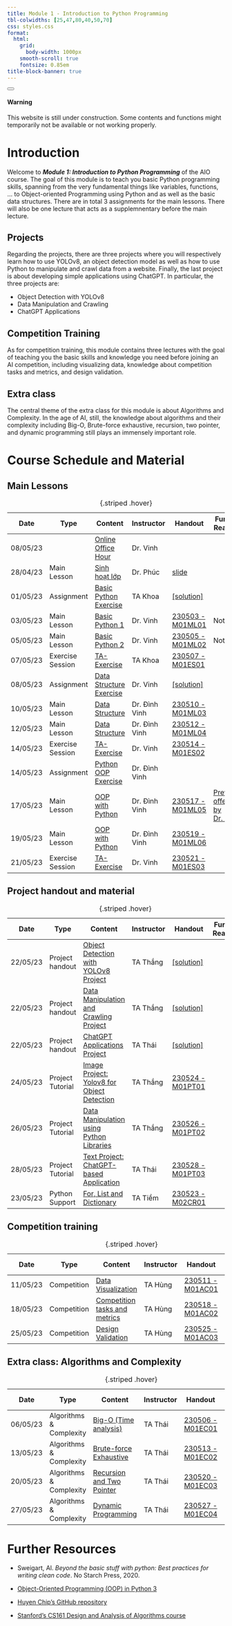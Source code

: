 ```yaml
---
title: Module 1 - Introduction to Python Programming
tbl-colwidths: [25,47,80,40,50,70]
css: styles.css
format:
  html:
    grid:
      body-width: 1000px
    smooth-scroll: true
    fontsize: 0.85em
title-block-banner: true
---
```


<div class="alert alert-dismissible alert-warning">
  <button type="button" class="btn-close" data-bs-dismiss="alert"></button>
  <h4 class="alert-heading">Warning</h4>
  <p class="mb-0">This website is still under construction. Some contents and functions might temporarily not be available or not working properly</a>.</p>
</div>

# Introduction


Welcome to ***Module 1: Introduction to Python Programming*** of the AIO course. The goal of this module is to teach you basic Python programming skills, spanning from the very fundamental things like variables, functions, ... to Object-oriented Programming using Python and as well as the basic data structures. There are in total 3 assignments for the main lessons. There will also be one lecture that acts as a supplemnentary before the main lecture. 

## Projects

Regarding the projects, there are three projects where you will respectively learn how to use YOLOv8, an object detection model as well as how to use Python to manipulate and crawl data from a website. Finally, the last project is about developing simple applications using ChatGPT. In particular, the three projects are: 

- Object Detection with YOLOv8 
- Data Manipulation and Crawling 
- ChatGPT Applications 

## Competition Training

As for competition training, this module contains three lectures with the goal of teaching you the basic skills and knowledge you need before joining an AI competition, including visualizing data, knowledge about competition tasks and metrics, and design validation.

## Extra class

The central theme of the extra class for this module is about Algorithms and Complexity. In the age of AI, still, the knowledge about algorithms and their complexity including Big-O, Brute-force exhaustive, recursion, two pointer, and dynamic programming still plays an immensely important role. 


# Course Schedule and Material

## Main Lessons

| Date       | Type                        | Content                                   | Instructor     | Handout                   | Further Reading                          |
|------------|-----------------------------|-------------------------------------------|----------------|---------------------------|------------------------------------------|
| 08/05/23   |          |   [Online Office Hour](https://youtu.be/UoYSU7ypz4g)                                          | Dr. Vinh       |                           |                                          |
| 28/04/23   | <span class="badge rounded-pill bg-primary">Main Lesson</span> | [Sinh hoạt lớp](https://www.youtube.com/watch?v=95IE3oETJJ0)                             | Dr. Phúc       | [slide](https://drive.google.com/drive/folders/1Iqo7pi_szHLBKeXrhfFzw7yGqepWQyEZ)                     |                                          |
| 01/05/23   | <span class="badge rounded-pill bg-success">Assignment</span>                   | [Basic Python Exercise](https://drive.google.com/file/d/1fYfp7Audr5SJ06ys5pMy0qBcGBb7yabu/view)                      | TA Khoa        | [[solution]](https://drive.google.com/file/d/1DBsc9NKhOOaFHWNM9z4ubx-mzPqa2non/view)                |                                          |
| 03/05/23   | <span class="badge rounded-pill bg-primary">Main Lesson</span>              | [Basic Python 1](https://www.youtube.com/watch?v=SrICKnWd4gM)                              | Dr. Vinh       | [230503 - M01ML01](https://drive.google.com/drive/folders/1TkNDyVgDn7YPv-3rN6Nn29nrKuyqgwVG) | Note    |                                          |
| 05/05/23   | <span class="badge rounded-pill bg-primary">Main Lesson</span>              | [Basic Python 2](https://www.youtube.com/watch?v=tKws9MOQ89Y)                              | Dr. Vinh       | [230505 - M01ML02](https://drive.google.com/drive/folders/1vBQmnfQZpmHeoH452sAR4GBRQ_gCpzSj) | Note    |                                          |
| 07/05/23   | <span class="badge rounded-pill bg-info">Exercise Session</span>        | [TA-Exercise](https://www.youtube.com/watch?v=Aq48Nf6lCVY)                               | TA Khoa        | [230507 - M01ES01](https://drive.google.com/drive/folders/1uJ_vQzgES883zxJw9xE1az8lijmLrR94)          |                                          |
| 08/05/23   |<span class="badge rounded-pill bg-success">Assignment</span>                  | [Data Structure Exercise](https://drive.google.com/file/d/1eD1lWax1ObqSdo5IcSNC_-LVGeN62OWP/view)                   | Dr. Vinh       | [[solution]](https://drive.google.com/file/d/15kJD81E1R5ndm0ZJYlsFeKZVnybplRDO/viewhttps:/drive.google.com/file/d/15kJD81E1R5ndm0ZJYlsFeKZVnybplRDO/view)                |                                          |
| 10/05/23   | <span class="badge rounded-pill bg-primary">Main Lesson</span>              | [Data Structure](https://www.youtube.com/watch?v=TK42WCKiiDw)                            | Dr. Đình Vinh  | [230510 - M01ML03](https://drive.google.com/drive/folders/1I-YUV6K7DQIWeVZr1v7icsoP-I3BuVlu)          |                                          |
| 12/05/23   | <span class="badge rounded-pill bg-primary">Main Lesson</span>              | [Data Structure](https://www.youtube.com/watch?v=BUueswpSwVc&feature=youtu.be)                            | Dr. Đình Vinh  | [230512 - M01ML04](https://drive.google.com/drive/folders/1CYPfh30f0nQLxbHiPl-jxtNHfLkrHc5x)          |                                          |
| 14/05/23   | <span class="badge rounded-pill bg-info">Exercise Session</span>        | [TA-Exercise](https://www.youtube.com/watch?v=NsB9PjZR6G0&feature=youtu.be)                               | Dr. Vinh       | [230514 - M01ES02](https://drive.google.com/drive/folders/1-VeGlYUVMaBH3Ee98UekJHqZc3TKdLXM)          |                                          |
| 14/05/23   | <span class="badge rounded-pill bg-success">Assignment</span>                   | [Python OOP Exercise](https://drive.google.com/file/d/18UAGLZRZ1AqRDdSy_N9uXzKYRwU34Zdp/view)                       | Dr. Đình Vinh  |                           |                                          |
| 17/05/23   | <span class="badge rounded-pill bg-primary">Main Lesson</span>              | [OOP with Python](https://www.youtube.com/watch?v=xdvi9Dzr6Qw)                           | Dr. Đình Vinh  | [230517 - M01ML05](https://drive.google.com/drive/folders/1BB5CjrmLIOcTahQg7eGO2g6UIvrigPqK)          | [Previous offering by Dr. Vinh](https://www.youtube.com/watch?si=L9C_yrUrpA1pRFH_&v=jgHnlmbr2C8&feature=youtu.be)            |
| 19/05/23   | <span class="badge rounded-pill bg-primary">Main Lesson</span>              | [OOP with Python](https://www.youtube.com/watch?v=8oDDxWeiL8A&feature=youtu.be)                           | Dr. Đình Vinh  | [230519 - M01ML06](https://drive.google.com/drive/folders/1nunyJYSXD_9k1ybzvl_fmQbxfnoRhX_K)          |                                          |
| 21/05/23   | <span class="badge rounded-pill bg-info">Exercise Session</span>        | [TA-Exercise](https://www.youtube.com/watch?v=RGPQgXzOqhg)                               | Dr. Vinh       | [230521 - M01ES03](https://drive.google.com/drive/folders/1gUZqdRAeIyqN-em8-1l0zjHKCZVIzOvT)          |                                          |
:   {.striped .hover}

## Project handout and material


| Date       | Type                        | Content                                   | Instructor     | Handout                   | Further Reading                          |
|------------|-----------------------------|-------------------------------------------|----------------|---------------------------|------------------------------------------|
| 22/05/23   | <span class="badge rounded-pill bg-danger">Project handout</span>              | [Object Detection with YOLOv8 Project](https://drive.google.com/file/d/1bzM445pd7SMjgFgwA7hzjrjgT6Y3nmWL/view)      | TA Thắng       | [[solution]](https://drive.google.com/file/d/1bEAONvHpShFyB-LfmBSSzBsLNiWXdX-H/view)                |                                          |
| 22/05/23   | <span class="badge rounded-pill bg-danger">Project handout</span>            | [Data Manipulation and Crawling Project](https://drive.google.com/file/d/1I8WKELOqHDDFxrhSkaoAoYN1eTxlbzqn/view)    | TA Thắng       | [[solution]](https://drive.google.com/file/d/1ryoNAvV8TsZAn_PX-2PPf780zswEqGKE/view)                |                                          |
| 22/05/23   | <span class="badge rounded-pill bg-danger">Project handout</span>              | [ChatGPT Applications Project](https://drive.google.com/file/d/1h4gQH9UeItUf6UPNoRTL-nmda0fxFD3D/view)              | TA Thái        | [[solution]](https://drive.google.com/file/d/1wDuqMjj_2d3od7hkoYa2dEd9hpXc3AC2/view)                |                                          |
| 24/05/23   | <span class="badge rounded-pill bg-info">Project Tutorial</span>         | [Image Project: Yolov8 for Object Detection](https://www.youtube.com/watch?v=L6Sin-ieEfM)| TA Thắng       | [230524 - M01PT01](https://drive.google.com/drive/folders/1ddidsMv8ISUrKzUViUtxnjpHwJXr6bv-)          |                                          |
| 26/05/23   | <span class="badge rounded-pill bg-info">Project Tutorial</span>        | [Data Manipulation using Python Libraries](https://www.youtube.com/watch?v=LRiMeQdzDPA)  | TA Thắng       | [230526 - M01PT02](https://drive.google.com/drive/folders/11ikSSLi_Hjmt3EHlSWadFohowyxD_44U)          |                                          |
| 28/05/23   | <span class="badge rounded-pill bg-info">Project Tutorial</span>        | [Text Project: ChatGPT-based Application](https://www.youtube.com/watch?v=i-fXB0CFOMY)   | TA Thái        | [230528 - M01PT03](https://drive.google.com/drive/folders/13LVFM_r7ipY-umR6b_-yAs4NiEPIWv37)          |                                          |
| 23/05/23   | <span class="badge rounded-pill bg-light">Python Support</span>         | [For, List and Dictionary](https://www.youtube.com/watch?v=_WkMMGINOVA)                  | TA Tiềm        | [230523 - M02CR01](https://drive.google.com/drive/folders/1mEwkeD_DAaDMoBVY44zjhl4B15snHTcd)          |                                          |
:   {.striped .hover}

## Competition training


| Date       | Type                        | Content                                   | Instructor     | Handout                   | Further Reading                          |
|------------|-----------------------------|-------------------------------------------|----------------|---------------------------|------------------------------------------|
| 11/05/23   | <span class="badge rounded-pill bg-warning">Competition</span>                  | [Data Visualization](https://www.youtube.com/watch?v=BtAIW83TCvc)                        | TA Hùng        | [230511 - M01AC01](https://drive.google.com/drive/folders/1p1s-HXHjuwZyRDyWhZqkDiIkeAa93Rlq)          |                                          |
| 18/05/23   |<span class="badge rounded-pill bg-warning">Competition</span> | [Competition tasks and metrics](https://www.youtube.com/watch?v=98JL_UFpxlQ)                                          |       TA Hùng          | [230518 - M01AC02](https://drive.google.com/drive/folders/1TZvYRpntsLQdYhKieewtItkAo3YhfBbp)          |         |
| 25/05/23   | <span class="badge rounded-pill bg-warning">Competition</span>                  | [Design Validation](https://www.youtube.com/watch?v=TyVCXo45c1Y)                         |      TA Hùng           | [230525 - M01AC03](https://drive.google.com/drive/folders/1WnLoiazazGWNxKtmt9IjH0ppAikqtLpk)          |                                          |
:   {.striped .hover}

## Extra class: Algorithms and Complexity

| Date       | Type                        | Content                                   | Instructor     | Handout                   | Further Reading                          |
|------------|-----------------------------|-------------------------------------------|----------------|---------------------------|------------------------------------------|
| 06/05/23   | <span class="badge rounded-pill bg-dark">Algorithms & Complexity</span> | [Big-O (Time analysis)](https://www.youtube.com/watch?v=i97kAPZtq4A)         | TA Thái        | [230506 - M01EC01](https://drive.google.com/drive/folders/1yof63zCXcoyIIZWvU2CQ4cYWOPIGeT-H)          |                                        |
| 13/05/23   | <span class="badge rounded-pill bg-dark">Algorithms & Complexity</span>    | [Brute-force Exhaustive](https://www.youtube.com/watch?v=4J3D5it9ugA)                    |  TA Thái              | [230513 - M01EC02](https://drive.google.com/drive/folders/1deNcaXHYAbE5A3cgKKv1z7wUAdLmfcC6)          |                                          |
| 20/05/23   | <span class="badge rounded-pill bg-dark">Algorithms & Complexity</span>    | [Recursion and Two Pointer](https://www.youtube.com/watch?v=dOrQveeQz90)                 |  TA Thái        | [230520 - M01EC03](https://drive.google.com/drive/folders/1EmyHR-SB0L1Lw5OYUQw770iLfuKB1JxZ)          |                                          |
| 27/05/23   | <span class="badge rounded-pill bg-dark">Algorithms & Complexity</span>    | [Dynamic Programming](https://www.youtube.com/watch?v=38gV3ggD0Pg)                       |    TA Thái              | [230527 - M01EC04](https://drive.google.com/drive/folders/1aEtoJ-i6WbrmA7_-xDXIIhcpjMBzvFch)          |                                       |
:   {.striped .hover}

# Further Resources

- Sweigart, Al. *Beyond the basic stuff with python: Best practices for writing clean code*. No Starch Press, 2020.
- [Object-Oriented Programming (OOP) in Python 3](https://realpython.com/python3-object-oriented-programming/)

- [Huyen Chip's GitHub repository](https://github.com/chiphuyen/python-is-cool)
 
- [Stanford's CS161 Design and Analysis of Algorithms course](https://web.stanford.edu/class/archive/cs/cs161/cs161.1138/)
